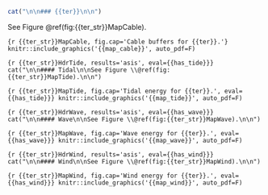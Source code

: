 ```r
cat("\n\n### {{ter}}\n\n")
```

See Figure \@ref(fig:{{ter_str}}MapCable).

<!--
- getwd(): "`r getwd()`"
- ter: "{{ter}}"
- ter_str: "{{ter_str}}"
- ter_hyp: "{{ter_hyp}}"
- map_cable: "{{map_cable}}"
- map_tide: "{{map_tide}}"
- has_tide: "{{has_tide}}"
- map_wave: "{{map_wave}}"
- has_wave: "{{has_wave}}"
- map_wind: "{{map_wind}}"
- has_wind: "{{has_wind}}"
-->
```{r {{ter_str}}MapCable, fig.cap='Cable buffers for {{ter}}.'}
knitr::include_graphics('{{map_cable}}', auto_pdf=F)
```

```{r {{ter_str}}HdrTide, results='asis', eval={{has_tide}}}
cat("\n\n#### Tidal\n\nSee Figure \\@ref(fig:{{ter_str}}MapTide).\n\n")
```

```{r {{ter_str}}MapTide, fig.cap='Tidal energy for {{ter}}.', eval={{has_tide}}}
knitr::include_graphics('{{map_tide}}', auto_pdf=F)
```

```{r {{ter_str}}HdrWave, results='asis', eval={{has_wave}}}
cat("\n\n#### Wave\n\nSee Figure \\@ref(fig:{{ter_str}}MapWave).\n\n")
```

```{r {{ter_str}}MapWave, fig.cap='Wave energy for {{ter}}.', eval={{has_wave}}}
knitr::include_graphics('{{map_wave}}', auto_pdf=F)
```


```{r {{ter_str}}HdrWind, results='asis', eval={{has_wind}}}
cat("\n\n#### Wind\n\nSee Figure \\@ref(fig:{{ter_str}}MapWind).\n\n")
```

```{r {{ter_str}}MapWind, fig.cap='Wind energy for {{ter}}.', eval={{has_wind}}}
knitr::include_graphics('{{map_wind}}', auto_pdf=F)
```
